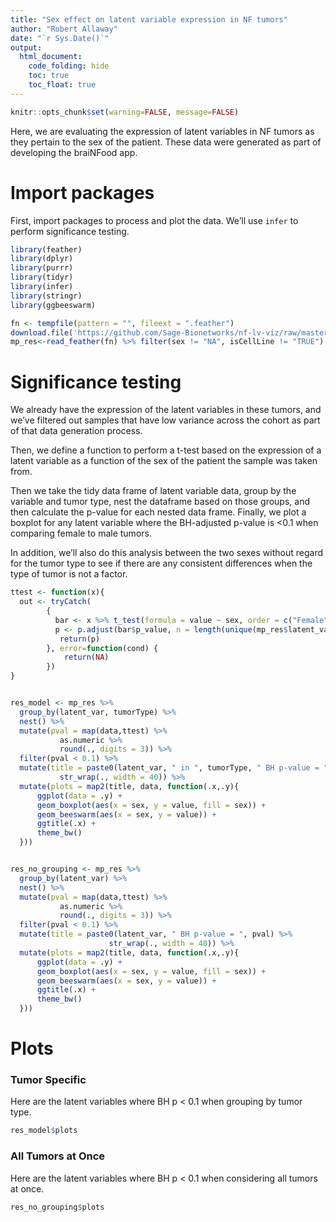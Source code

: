 ```yaml
---
title: "Sex effect on latent variable expression in NF tumors"
author: "Robert Allaway"
date: "`r Sys.Date()`"
output:
  html_document:
    code_folding: hide
    toc: true
    toc_float: true
---
```


```r
knitr::opts_chunk$set(warning=FALSE, message=FALSE)
```


Here, we are evaluating the expression of latent variables in NF tumors as they pertain to the sex of the patient. These data were generated as part of developing the braiNFood app. 

# Import packages

First, import packages to process and plot the data. We'll use `infer` to perform significance testing. 


```r
library(feather)
library(dplyr)
library(purrr)
library(tidyr)
library(infer)
library(stringr)
library(ggbeeswarm)

fn <- tempfile(pattern = "", fileext = ".feather")
download.file('https://github.com/Sage-Bionetworks/nf-lv-viz/raw/master/data/filt_nf_mp_res.feather', destfile = fn)
mp_res<-read_feather(fn) %>% filter(sex != "NA", isCellLine != "TRUE")

```

# Significance testing

We already have the expression of the latent variables in these tumors, and we've filtered out samples that have low variance across the cohort as part of that data generation process. 

Then, we define a function to perform a t-test based on the expression of a latent variable as a function of the sex of the patient the sample was taken from. 

Then we take the tidy data frame of latent variable data, group by the variable and tumor type, nest the dataframe based on those groups, and then calculate the p-value for each nested data frame. Finally, we plot a boxplot for any latent variable where the BH-adjusted p-value is <0.1 when comparing female to male tumors. 

In addition, we'll also do this analysis between the two sexes without regard for the tumor type to see if there are any consistent differences when the type of tumor is not a factor. 

```r
ttest <- function(x){
  out <- tryCatch(
        {
          bar <- x %>% t_test(formula = value ~ sex, order = c("Female", "Male"))
          p <- p.adjust(bar$p_value, n = length(unique(mp_res$latent_var)), method = "BH")
           return(p)
        }, error=function(cond) {
            return(NA)
        })
}


res_model <- mp_res %>% 
  group_by(latent_var, tumorType) %>% 
  nest() %>% 
  mutate(pval = map(data,ttest) %>% 
           as.numeric %>% 
           round(., digits = 3)) %>% 
  filter(pval < 0.1) %>% 
  mutate(title = paste0(latent_var, " in ", tumorType, " BH p-value = ", pval) %>% 
           str_wrap(., width = 40)) %>% 
  mutate(plots = map2(title, data, function(.x,.y){
      ggplot(data = .y) +
      geom_boxplot(aes(x = sex, y = value, fill = sex)) +
      geom_beeswarm(aes(x = sex, y = value)) +
      ggtitle(.x) +
      theme_bw()
  }))


res_no_grouping <- mp_res %>% 
  group_by(latent_var) %>% 
  nest() %>% 
  mutate(pval = map(data,ttest) %>% 
           as.numeric %>% 
           round(., digits = 3)) %>% 
  filter(pval < 0.1) %>% 
  mutate(title = paste0(latent_var, " BH p-value = ", pval) %>% 
                      str_wrap(., width = 40)) %>% 
  mutate(plots = map2(title, data, function(.x,.y){
      ggplot(data = .y) +
      geom_boxplot(aes(x = sex, y = value, fill = sex)) +
      geom_beeswarm(aes(x = sex, y = value)) +
      ggtitle(.x) +
      theme_bw()
  }))


```

# Plots 

### Tumor Specific 

Here are the latent variables where BH p < 0.1 when grouping by tumor type.

```r

res_model$plots

```


### All Tumors at Once

Here are the latent variables where BH p < 0.1 when considering all tumors at once. 

```r

res_no_grouping$plots

```

